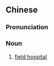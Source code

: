 {{also|野战医院}}
==Chinese==
{{zh-forms|s=野战医院|type=22}}

===Pronunciation===
{{zh-pron
|m=yězhàn yīyuàn
|cat=n
}}

===Noun===
{{zh-noun}}

# [[field hospital]]